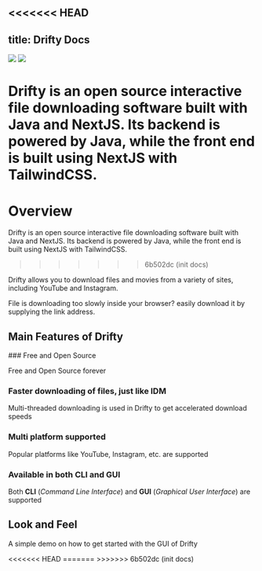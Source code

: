 <<<<<<< HEAD
---
title: Drifty Docs
---


<div className="max-md:hidden flex w-1/3 ">
  <img src="/Drifty.png" width="auto" />
  <img src="/Drifty Banner.png" />
</div>

Drifty is an open source interactive file downloading software built with Java and
NextJS. Its backend is powered by Java, while the front end is built using NextJS
with TailwindCSS.
=======

# Overview

Drifty is an open source interactive file downloading software built with Java and NextJS. Its backend is powered by Java, while the front end is built using NextJS with TailwindCSS.
>>>>>>> 6b502dc (init docs)

Drifty allows you to download files and movies from a variety of sites, including YouTube and Instagram.

File is downloading too slowly inside your browser? easily download it by supplying the link address.

## Main Features of Drifty

<Steps>
### Free and Open Source
  
Free and Open Source forever
  
### Faster downloading of files, just like IDM

Multi-threaded downloading is used in Drifty to get accelerated download speeds

### Multi platform supported

Popular platforms like YouTube, Instagram, etc. are supported

### Available in both CLI and GUI

Both **CLI** (_Command Line Interface_) and **GUI** (_Graphical User Interface_) are supported

</Steps>

## Look and Feel

A simple demo on how to get started with the GUI of Drifty

<Cards>
<<<<<<< HEAD
  <Card title="Download" href="/download" />
=======
>>>>>>> 6b502dc (init docs)
  <Card
    title="Demo"
    href="https://github.com/SaptarshiSarkar12/Drifty/assets/105960032/5bb21bf6-fb2b-4374-8d0b-14cac3c06908"
  />
</Cards>
